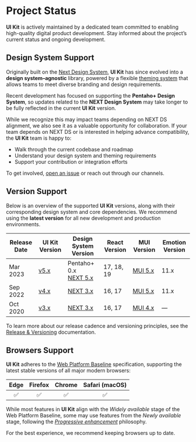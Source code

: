# Project Status

**UI Kit** is actively maintained by a dedicated team committed to enabling high-quality digital product development. Stay informed about the project’s current status and ongoing development.

## Design System Support

Originally built on the [Next Design System](https://designsystem.hitachivantara.com/6c705d900/p/43c9a1-next-design-system), **UI Kit** has since evolved into a **design system–agnostic** library, powered by a flexible [theming system](/docs/theming) that allows teams to meet diverse branding and design requirements.

Recent development has focused on supporting the **Pentaho+ Design System**, so updates related to the **NEXT Design System** may take longer to be fully reflected in the current **UI Kit** version.

While we recognize this may impact teams depending on NEXT DS alignment, we also see it as a valuable opportunity for collaboration. If your team depends on NEXT DS or is interested in helping advance compatibility, the **UI Kit** team is happy to:

- Walk through the current codebase and roadmap
- Understand your design system and theming requirements
- Support your contribution or integration efforts

To get involved, [open an issue](https://github.com/lumada-design/hv-uikit-react/issues/new) or reach out through our channels.

## Version Support

Below is an overview of the supported **UI Kit** versions, along with their corresponding design system and core dependencies. We recommend using the **latest version** for all new development and production environments.

| Release Date | UI Kit Version                                       | Design System Version                                                                            | React Version | MUI Version                    | Emotion Version |
| ------------ | ---------------------------------------------------- | ------------------------------------------------------------------------------------------------ | ------------- | ------------------------------ | --------------- |
| Mar 2023     | [v5.x](https://lumada-design.github.io/uikit/master) | Pentaho+ 0.x <br/> [NEXT 5.x](https://designsystem.hitachivantara.com/)                          | 17, 18, 19    | [MUI 5.x](https://mui.com/)    | 11.x            |
| Sep 2022     | [v4.x](https://lumada-design.github.io/uikit/v4.x)   | [NEXT 3.x](https://hitachivantara.sharepoint.com/sites/DesignSystem/Pattern%20Library/Home.aspx) | 16, 17        | [MUI 5.x](https://mui.com/)    | 11.x            |
| Oct 2020     | [v3.x](https://lumada-design.github.io/uikit/v3.x)   | [NEXT 3.x](https://hitachivantara.sharepoint.com/sites/DesignSystem/Pattern%20Library/Home.aspx) | 16, 17        | [MUI 4.x](https://v4.mui.com/) | —               |

To learn more about our release cadence and versioning principles, see the [Release & Versioning](/docs/releases) documentation.

## Browsers Support

**UI Kit** adheres to the [Web Platform Baseline](https://web.dev/baseline) specification, supporting the latest stable versions of all major modern browsers:

| Edge | Firefox | Chrome | Safari (macOS) |
| :--: | :-----: | :----: | :------------: |
|  ✅  |   ✅    |   ✅   |       ✅       |

While most features in **UI Kit** align with the _Widely available_ stage of the Web Platform Baseline,
some may use features from the _Newly available_ stage, following the [_Progressive enhancement_](https://developer.mozilla.org/en-US/docs/Glossary/Progressive_Enhancement) philosophy.

For the best experience, we recommend keeping browsers up to date.
